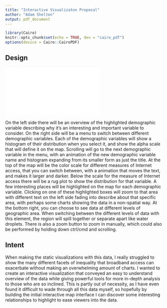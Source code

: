 ```yaml
---
title: "Interactive Visualizaton Proposal"
author: "Adam Shelton"
output: pdf_document
---
```


```r
library(Cairo)
knitr::opts_chunk$set(echo = TRUE, dev = "cairo_pdf")
options(device = Cairo::CairoPDF)
```

## Design
![Design Concept](proposal.pdf)
\ 

On the left side there will be an overview of the highlighted demographic variable describing why it's an interesting and important variable to consider. On the right side will be a menu to switch between different demographic variables. Each of the demographic variables will show a histogram of their distribution when you select it, and show the alpha scale that will define it on the map. Scrolling will go to the next demographic variable in the menu, with an animation of the new demographic variable name and histogram expanding from its smaller form as just the title. At the top of the map will be the color scale for different measures of Internet access, that you can switch between, with a animation that moves the text, and makes it larger and darker. Below the scale for the measure of Internet access there will be a rug plot to show the distribution for that variable. A few interesting places will be highlighted on the map for each demographic variable. Clicking on one of these highlighted boxes will zoom to that area with different text on the left side fading into describe about that specific area, with perhaps some charts showing the data in a non-spatial way. At the bottom right, you can choose to see data at different levels of geographic area. When switching between the different levels of data with this element, the region will spill together or separate apart like water droplets. There is also a zoom button to zoom in manually, which could also be performed by holding down ctrl/cmd and scrolling.

## Intent

When making the static visualizations with this data, I really struggled to show the many different facets of inequality that broadband access can exacerbate without making an overwhelming amount of charts. I wanted to create an interactive visualization that conveyed an easy to understand overview of the data while giving powerful tools for more in-depth analysis to those who are so inclined. This is partly out of necessity, as I have even found it difficult to wade through all this data myself, so hopefully by building the initial interactive map interface I can discover some interesting relationships to highlight to ease viewers into the data.
